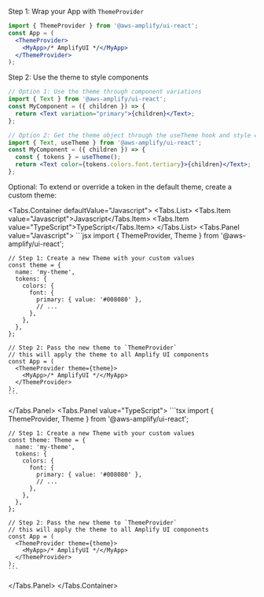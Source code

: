 
Step 1: Wrap your App with `ThemeProvider`

```jsx
import { ThemeProvider } from '@aws-amplify/ui-react';
const App = (
  <ThemeProvider>
    <MyApp>/* AmplifyUI */</MyApp>
  </ThemeProvider>
);
```

Step 2: Use the theme to style components

```jsx
// Option 1: Use the theme through component variations
import { Text } from '@aws-amplify/ui-react';
const MyComponent = ({ children }) => {
  return <Text variation="primary">{children}</Text>;
};

// Option 2: Get the theme object through the useTheme hook and style components with it
import { Text, useTheme } from '@aws-amplify/ui-react';
const MyComponent = ({ children }) => {
  const { tokens } = useTheme();
  return <Text color={tokens.colors.font.tertiary}>{children}</Text>;
};
```

Optional: To extend or override a token in the default theme, create a custom theme:

<Tabs.Container defaultValue="Javascript">
  <Tabs.List>
    <Tabs.Item value="Javascript">Javascript</Tabs.Item>
    <Tabs.Item value="TypeScript">TypeScript</Tabs.Item>
  </Tabs.List>
  <Tabs.Panel value="Javascript">
    ```jsx
    import { ThemeProvider, Theme } from '@aws-amplify/ui-react';

    // Step 1: Create a new Theme with your custom values
    const theme = {
      name: 'my-theme',
      tokens: {
        colors: {
          font: {
            primary: { value: '#008080' },
            // ...
          },
        },
      },
    };

    // Step 2: Pass the new theme to `ThemeProvider`
    // this will apply the theme to all Amplify UI components
    const App = (
      <ThemeProvider theme={theme}>
        <MyApp>/* AmplifyUI */</MyApp>
      </ThemeProvider>
    );
    ```

  </Tabs.Panel>
  <Tabs.Panel value="TypeScript">
    ```tsx
    import { ThemeProvider, Theme } from '@aws-amplify/ui-react';

    // Step 1: Create a new Theme with your custom values
    const theme: Theme = {
      name: 'my-theme',
      tokens: {
        colors: {
          font: {
            primary: { value: '#008080' },
            // ...
          },
        },
      },
    };

    // Step 2: Pass the new theme to `ThemeProvider`
    // this will apply the theme to all Amplify UI components
    const App = (
      <ThemeProvider theme={theme}>
        <MyApp>/* AmplifyUI */</MyApp>
      </ThemeProvider>
    );
    ```

  </Tabs.Panel>
</Tabs.Container>
